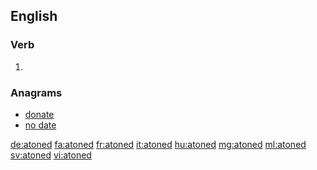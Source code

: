 ==English==

===Verb===
{{head|en|verb form}}

# {{en-past of|atone}}

===Anagrams===
* [[donate#English|donate]]
* [[no date#English|no date]]

[[de:atoned]]
[[fa:atoned]]
[[fr:atoned]]
[[it:atoned]]
[[hu:atoned]]
[[mg:atoned]]
[[ml:atoned]]
[[sv:atoned]]
[[vi:atoned]]